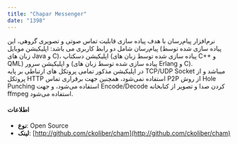 ```yaml
---
title: "Chapar Messenger"
date: "1398"
---
```


نرم‌افزار پیام‌رسان با هدف پیاده سازی قابلیت تماس صوتی و تصویری گروهی، این پیام‌رسان شامل دو رابط کاربری می باشد: اپلیکیشن موبایل (پیاده سازی شده توسط زبان های Java و C)، اپلیکیشن دسکتاپ (پیاده سازی شده توسط زبان های C++ و QML) و اپلیکیشن سرور (پیاده سازی شده توسط زبان های Erlang و C). <br />
در اپلیکیشن مذکور تمامی پروتکل های ارتباطی بر پایه TCP/UDP Socket میباشد و از پروتکل HTTP استفاده نمی‌شود، همچنین جهت برقراری تماس P2P از روش Hole Punching استفاده می‌شود، و جهت Encode/Decode کردن صدا و تصویر از کتابخانه ffmpeg استفاده می‌شود.

#### اطلاعات

-   **نوع**: Open Source
-   **لینک**: [http://github.com/ckoliber/cham](http://github.com/ckoliber/cham)
